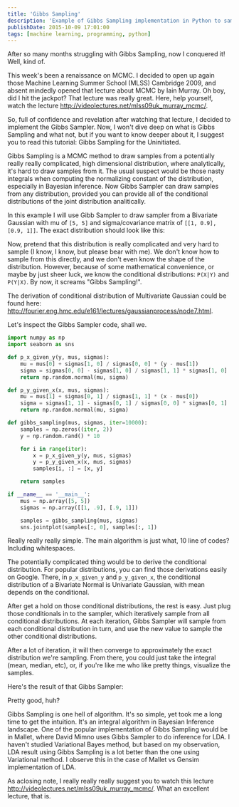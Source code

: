 ```yaml
---
title: 'Gibbs Sampling'
description: 'Example of Gibbs Sampling implementation in Python to sample from a Bivariate Gaussian.'
publishDate: 2015-10-09 17:01:00
tags: [machine learning, programming, python]
---
```



After so many months struggling with Gibbs Sampling, now I conquered it! Well, kind of.

This week's been a renaissance on MCMC. I decided to open up again those Machine Learning Summer School (MLSS) Cambridge 2009, and absent mindedly opened that lecture about MCMC by Iain Murray. Oh boy, did I hit the jackpot? That lecture was really great. Here, help yourself, watch the lecture http://videolectures.net/mlss09uk_murray_mcmc/.

So, full of confidence and revelation after watching that lecture, I decided to implement the Gibbs Sampler. Now, I won't dive deep on what is Gibbs Sampling and what not, but if you want to know deeper about it, I suggest you to read this tutorial: Gibbs Sampling for the Uninitiated.

Gibbs Sampling is a MCMC method to draw samples from a potentially really really complicated, high dimensional distribution, where analytically, it's hard to draw samples from it. The usual suspect would be those nasty integrals when computing the normalizing constant of the distribution, especially in Bayesian inference. Now Gibbs Sampler can draw samples from any distribution, provided you can provide all of the conditional distributions of the joint distribution analitically.

In this example I will use Gibb Sampler to draw sampler from a Bivariate Gaussian with mu of `[5, 5]` and sigma/covariance matrix of `[[1, 0.9], [0.9, 1]]`. The exact distribution should look like this:

<BlogImage
  imagePath='/img/gibbs-sampling/00.png'
  altText='Target distribution.'
/>

Now, pretend that this distribution is really complicated and very hard to sample (I know, I know, but please bear with me). We don't know how to sample from this directly, and we don't even know the shape of the distribution. However, because of some mathematical convenience, or maybe by just sheer luck, we know the conditional distributions: `P(X|Y)` and `P(Y|X)`. By now, it screams "Gibbs Sampling!".

The derivation of conditional distribution of Multivariate Gaussian could be found here: http://fourier.eng.hmc.edu/e161/lectures/gaussianprocess/node7.html.

Let's inspect the Gibbs Sampler code, shall we.

```python
import numpy as np
import seaborn as sns

def p_x_given_y(y, mus, sigmas):
    mu = mus[0] + sigmas[1, 0] / sigmas[0, 0] * (y - mus[1])
    sigma = sigmas[0, 0] - sigmas[1, 0] / sigmas[1, 1] * sigmas[1, 0]
    return np.random.normal(mu, sigma)

def p_y_given_x(x, mus, sigmas):
    mu = mus[1] + sigmas[0, 1] / sigmas[1, 1] * (x - mus[0])
    sigma = sigmas[1, 1] - sigmas[0, 1] / sigmas[0, 0] * sigmas[0, 1]
    return np.random.normal(mu, sigma)

def gibbs_sampling(mus, sigmas, iter=10000):
    samples = np.zeros((iter, 2))
    y = np.random.rand() * 10

    for i in range(iter):
        x = p_x_given_y(y, mus, sigmas)
        y = p_y_given_x(x, mus, sigmas)
        samples[i, :] = [x, y]

    return samples

if __name__ == '__main__':
    mus = np.array([5, 5])
    sigmas = np.array([[1, .9], [.9, 1]])

    samples = gibbs_sampling(mus, sigmas)
    sns.jointplot(samples[:, 0], samples[:, 1])
```

Really really really simple. The main algorithm is just what, 10 line of codes? Including whitespaces.

The potentially complicated thing would be to derive the conditional distribution. For popular distributions, you can find those derivations easily on Google. There, in `p_x_given_y` and `p_y_given_x`, the conditional distribution of a Bivariate Normal is Univariate Gaussian, with mean depends on the conditional.

After get a hold on those conditional distributions, the rest is easy. Just plug those conditionals in to the sampler, which iteratively sample from all conditional distributions. At each iteration, Gibbs Sampler will sample from each conditional distribution in turn, and use the new value to sample the other conditional distributions.

After a lot of iteration, it will then converge to approximately the exact distribution we're sampling. From there, you could just take the integral (mean, median, etc), or, if you're like me who like pretty things, visualize the samples.

Here's the result of that Gibbs Sampler:

<BlogImage imagePath='/img/gibbs-sampling/01.png' altText='Gibbs samples.' />

Pretty good, huh?

Gibbs Sampling is one hell of algorithm. It's so simple, yet took me a long time to get the intuition. It's an integral algorithm in Bayesian Inference landscape. One of the popular implementation of Gibbs Sampling would be in Mallet, where David Mimno uses Gibbs Sampler to do inference for LDA. I haven't studied Variational Bayes method, but based on my observation, LDA result using Gibbs Sampling is a lot better than the one using Variational method. I observe this in the case of Mallet vs Gensim implementation of LDA.

As aclosing note, I really really really suggest you to watch this lecture http://videolectures.net/mlss09uk_murray_mcmc/. What an excellent lecture, that is.
